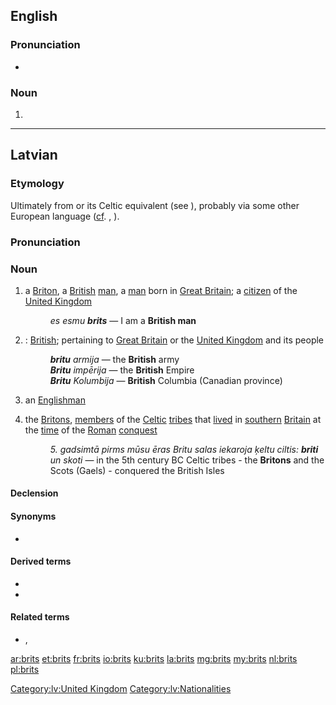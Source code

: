 {{also|Brits}}
==English==
{{wikipedia}}

===Pronunciation===
* {{IPA|/bɹɪts/}}

===Noun===
{{head|en}}

# {{plural of|brit}}

----

==Latvian==
{{wikipedia|angļi|briti|lang=lv}}

===Etymology===
Ultimately from {{etyl|la|lv}} {{term|Britto|Brittō|lang=la}} or its Celtic equivalent (see {{term|Brython}}), probably via some other European language ([[cf]]. {{etyl|de|-}} {{term|Brite|lang=de}}, {{etyl|ru|-}} {{term|бритт|tr=britt|lang=ru}}).

===Pronunciation===
{{rfap|lang=lv}}

===Noun===
{{lv-noun|m|1st|fem=britiete}}

# a [[Briton]], a [[British]] [[man]], a [[man]] born in [[Great Britain]]; a [[citizen]] of the [[United Kingdom]]
#: ''es esmu '''brits''''' — I am a '''British man'''
# {{context|genitive plural}}: [[British]]; pertaining to [[Great Britain]] or the [[United Kingdom]] and its people
#: '''''britu''' armija'' — the '''British''' army
#: '''''Britu''' impērija'' — the '''British''' Empire
#: '''''Britu''' Kolumbija'' — '''British''' Columbia (Canadian province)
# {{context|loosely}} an [[Englishman]]
# {{context|historical|in the plural|lang=lv}} the [[Briton]]s, [[member]]s of the [[Celtic]] [[tribe]]s that [[live]]d in [[southern]] [[Britain]] at the [[time]] of the [[Roman]] [[conquest]]
#: ''5. gadsimtā pirms mūsu ēras Britu salas iekaroja ķeltu ciltis: '''briti''' un skoti'' — in the 5th century BC Celtic tribes - the '''Britons''' and the Scots (Gaels) - conquered the British Isles

====Declension====
{{lv-decl-noun|brit|s|1st}}

====Synonyms====
* {{l/lv|anglis}}

====Derived terms====
* {{l/lv|britisks}}
* {{l/lv|Britu salas}}

====Related terms====
* {{l/lv|Lielbritānija}}, {{l/lv|Britānija}}

[[Category:lv:United Kingdom]]
[[Category:lv:Nationalities]]

[[ar:brits]]
[[et:brits]]
[[fr:brits]]
[[io:brits]]
[[ku:brits]]
[[la:brits]]
[[mg:brits]]
[[my:brits]]
[[nl:brits]]
[[pl:brits]]